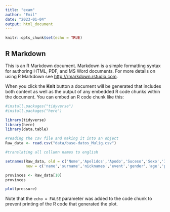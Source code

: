 ---
title: "exam"
author: "Emil"
date: "2023-01-04"
output: html_document
---

```{r setup, include=FALSE}
knitr::opts_chunk$set(echo = TRUE)
```

## R Markdown

This is an R Markdown document. Markdown is a simple formatting syntax for authoring HTML, PDF, and MS Word documents. For more details on using R Markdown see <http://rmarkdown.rstudio.com>.

When you click the **Knit** button a document will be generated that includes both content as well as the output of any embedded R code chunks within the document. You can embed an R code chunk like this:

```{r cars}
#install.packages("tidyverse")
#install.packages("here")

library(tidyverse)
library(here)
library(data.table)
```

```{r getting csv}
#reading the csv file and making it into an object
Raw_data <- read.csv("data/base-datos_Mulig.csv")

```

```{r cleaning}
#translating all collumn names to english

setnames(Raw_data, old = c('Nome','Apelidos','Apodo','Suceso','Sexo','Idade','Profesión','Natural.Concello','Natural.Comarca','Natural.Provincia','Lugar','Veciño.Concello','Veciño.Comarca','Veciño.Provincia','Morte','Traxectoria'), 
         new = c('name','surname','nicknames','event','gender','age','profession','council','municipality','province','place','neighbor_council','neighbor_municipality','neighbor_province','death','trajectory'))


```

```{r cleaning}
provinces <- Raw_data[10]
provinces

```

```{r pressure, echo=FALSE}
plot(pressure)
```

Note that the `echo = FALSE` parameter was added to the code chunk to prevent printing of the R code that generated the plot.
